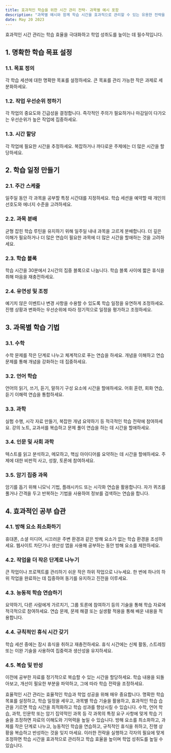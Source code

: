 ```yaml
---
title: 효과적인 학습을 위한 시간 관리 전략- 과목별 예시 포함
description: "과목별 예시와 함께 학습 시간을 효과적으로 관리할 수 있는 유용한 전략을 제공하여 과목별 학습을 최적화하는 데 도움을 줍니다."
date: May 20 2023
---
```


효과적인 시간 관리는 학습 효율을 극대화하고 학업 성취도를 높이는 데 필수적입니다. 

## 1. 명확한 학습 목표 설정
### 1.1. 목표 정의

각 학습 세션에 대한 명확한 목표를 설정하세요.
큰 목표를 관리 가능한 작은 과제로 세분화하세요.
### 1.2. 작업 우선순위 정하기

각 작업의 중요도와 긴급성을 결정합니다.
즉각적인 주의가 필요하거나 마감일이 다가오는 우선순위가 높은 작업에 집중하세요.
### 1.3. 시간 할당

각 작업에 필요한 시간을 추정하세요.
복잡하거나 까다로운 주제에는 더 많은 시간을 할당하세요.
## 2. 학습 일정 만들기
### 2.1. 주간 스케줄

일주일 동안 각 과목을 공부할 특정 시간대를 지정하세요.
학습 세션을 예약할 때 개인의 선호도와 에너지 수준을 고려하세요.
### 2.2. 과목 분배

균형 잡힌 학습 루틴을 유지하기 위해 일주일 내내 과목을 고르게 분배합니다.
더 깊은 이해가 필요하거나 더 많은 연습이 필요한 과목에 더 많은 시간을 할애하는 것을 고려하세요.
### 2.3. 학습 블록

학습 시간을 30분에서 2시간의 집중 블록으로 나눕니다.
학습 블록 사이에 짧은 휴식을 취해 마음을 재충전하세요.
### 2.4. 유연성 및 조정

예기치 않은 이벤트나 변경 사항을 수용할 수 있도록 학습 일정을 유연하게 조정하세요.
진행 상황과 변화하는 우선순위에 따라 정기적으로 일정을 평가하고 조정하세요.
## 3. 과목별 학습 기법
### 3.1. 수학

수학 문제를 작은 단계로 나누고 체계적으로 푸는 연습을 하세요.
개념을 이해하고 연습 문제를 통해 개념을 강화하는 데 집중하세요.
### 3.2. 언어 학습

언어의 읽기, 쓰기, 듣기, 말하기 구성 요소에 시간을 할애하세요.
어휘 훈련, 회화 연습, 듣기 이해력 연습을 통합하세요.
### 3.3. 과학

실험 수행, 시각 자료 만들기, 복잡한 개념 요약하기 등 적극적인 학습 전략에 참여하세요.
강의 노트, 교과서를 복습하고 문제 풀이 연습을 하는 데 시간을 할애하세요.
### 3.4. 인문 및 사회 과학

텍스트를 읽고 분석하고, 메모하고, 핵심 아이디어를 요약하는 데 시간을 할애하세요.
주제에 대한 비판적 사고, 성찰, 토론에 참여하세요.
### 3.5. 암기 집중 과목

암기를 돕기 위해 니모닉 기법, 플래시카드 또는 시각화 연습을 활용합니다.
자가 퀴즈를 풀거나 간격을 두고 반복하는 기법을 사용하여 정보를 검색하는 연습을 합니다.
## 4. 효과적인 공부 습관
### 4.1. 방해 요소 최소화하기

휴대폰, 소셜 미디어, 시끄러운 주변 환경과 같은 방해 요소가 없는 학습 환경을 조성하세요.
웹사이트 차단기나 생산성 앱을 사용해 공부하는 동안 방해 요소를 제한하세요.
### 4.2. 작업을 더 작은 단계로 나누기

큰 작업이나 프로젝트를 관리하기 쉬운 작은 하위 작업으로 나누세요.
한 번에 하나의 하위 작업을 완료하는 데 집중하여 동기를 유지하고 진전을 이루세요.
### 4.3. 능동적 학습 연습하기

요약하기, 다른 사람에게 가르치기, 그룹 토론에 참여하기 등의 기술을 통해 학습 자료에 적극적으로 참여하세요.
연습 문제, 문제 해결 또는 실생활 적용을 통해 배운 내용을 적용합니다.
### 4.4. 규칙적인 휴식 시간 갖기

학습 세션 중에는 잠시 휴식을 취하고 재충전하세요.
휴식 시간에는 신체 활동, 스트레칭 또는 이완 기술을 사용하여 집중력과 생산성을 유지하세요.
### 4.5. 복습 및 반성

이전에 공부한 자료를 정기적으로 복습할 수 있는 시간을 할당하세요.
학습 내용을 되돌아보고, 개선이 필요한 부분을 파악하고, 그에 따라 학습 전략을 조정하세요.


효율적인 시간 관리는 효율적인 학습과 학업 성공을 위해 매우 중요합니다. 명확한 학습 목표를 설정하고, 학습 일정을 세우고, 과목별 학습 기술을 활용하고, 효과적인 학습 습관을 기르면 학습 시간을 최적화하고 학습 성과를 향상시킬 수 있습니다. 수학, 언어 학습, 과학, 인문학 또는 암기 집약적인 과목 등 각 과목의 특정 요구 사항에 맞게 학습 기술을 조정하면 자료의 이해도와 기억력을 높일 수 있습니다. 방해 요소를 최소화하고, 과제를 작은 단계로 나누고, 능동적인 학습을 연습하고, 규칙적인 휴식을 취하고, 진행 상황을 복습하고 반성하는 것을 잊지 마세요. 이러한 전략을 실행하고 각자의 필요에 맞게 조정하면 학습 시간을 효과적으로 관리하고 학습 효율을 높이며 학업 성취도를 높일 수 있습니다. 